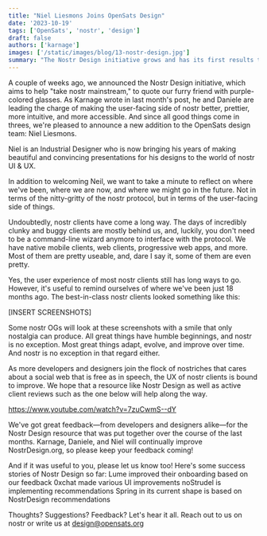 ```yaml
---
title: "Niel Liesmons Joins OpenSats Design"
date: '2023-10-19'
tags: ['OpenSats', 'nostr', 'design']
draft: false
authors: ['karnage']
images: ['/static/images/blog/13-nostr-design.jpg']
summary: "The Nostr Design initiative grows and has its first results to show."
---
```


A couple of weeks ago, we announced the Nostr Design initiative, which aims to
help "take nostr mainstream," to quote our furry friend with purple-colored
glasses. As Karnage wrote in last month's post, he and Daniele are leading the
charge of making the user-facing side of nostr better, prettier, more intuitive,
and more accessible. And since all good things come in threes, we're pleased to
announce a new addition to the OpenSats design team: Niel Liesmons.

<center>
    <DesignTeam/>
</center>

Niel is an Industrial Designer who is now bringing his years of making beautiful
and convincing presentations for his designs to the world of nostr UI & UX. 

In addition to welcoming Neil, we want to take a minute to reflect on where
we've been, where we are now, and where we might go in the future. Not in terms
of the nitty-gritty of the nostr protocol, but in terms of the user-facing side
of things. 

Undoubtedly, nostr clients have come a long way. The days of incredibly clunky
and buggy clients are mostly behind us, and, luckily, you don't need to be a
command-line wizard anymore to interface with the protocol. We have native
mobile clients, web clients, progressive web apps, and more. Most of them are
pretty useable, and, dare I say it, some of them are even pretty.

Yes, the user experience of most nostr clients still has long ways to go.
However, it's useful to remind ourselves of where we've been just 18 months ago.
The best-in-class nostr clients looked something like this:

[INSERT SCREENSHOTS]

Some nostr OGs will look at these screenshots with a smile that only nostalgia
can produce. All great things have humble beginnings, and nostr is no exception.
Most great things adapt, evolve, and improve over time. And nostr is no
exception in that regard either.

As more developers and designers join the flock of nostriches that cares about a
social web that is free as in speech, the UX of nostr clients is bound to
improve. We hope that a resource like Nostr Design as well as active client
reviews such as the one below will help along the way.

https://www.youtube.com/watch?v=7zuCwmS--dY

We've got great feedback—from developers and designers alike—for the Nostr
Design resource that was put together over the course of the last months.
Karnage, Daniele, and Niel will continually improve NostrDesign.org, so please
keep your feedback coming!

And if it was useful to you, please let us know too! Here's some success stories
of Nostr Design so far: Lume improved their onboarding based on our feedback
0xchat made various UI improvements noStrudel is implementing recommendations
Spring in its current shape is based on NostrDesign recommendations

Thoughts? Suggestions? Feedback? Let's hear it all. Reach out to us on nostr or
write us at design@opensats.org